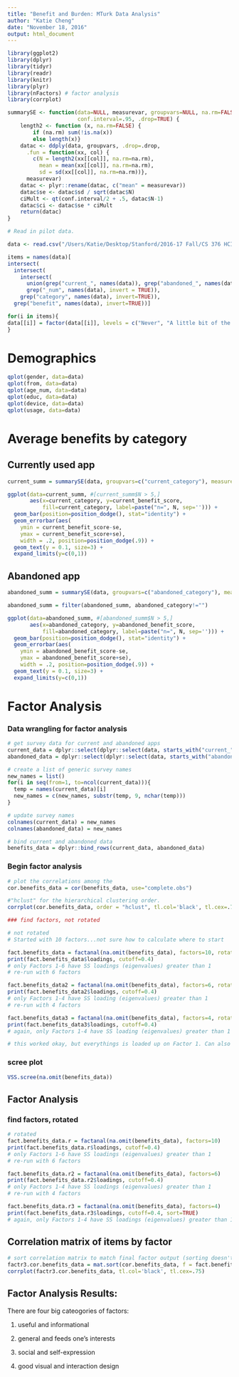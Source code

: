 ```yaml
---
title: "Benefit and Burden: MTurk Data Analysis"
author: "Katie Cheng"
date: "November 18, 2016"
output: html_document
---
```


```r

library(ggplot2)
library(dplyr)
library(tidyr)
library(readr)
library(knitr)
library(plyr)
library(nFactors) # factor analysis
library(corrplot)

summarySE <- function(data=NULL, measurevar, groupvars=NULL, na.rm=FALSE,
                      conf.interval=.95, .drop=TRUE) {
    length2 <- function (x, na.rm=FALSE) {
        if (na.rm) sum(!is.na(x))
        else length(x)}
    datac <- ddply(data, groupvars, .drop=.drop,
      .fun = function(xx, col) {
        c(N = length2(xx[[col]], na.rm=na.rm),
          mean = mean(xx[[col]], na.rm=na.rm),
          sd = sd(xx[[col]], na.rm=na.rm))},
      measurevar)
    datac <- plyr::rename(datac, c("mean" = measurevar))
    datac$se <- datac$sd / sqrt(datac$N)
    ciMult <- qt(conf.interval/2 + .5, datac$N-1)
    datac$ci <- datac$se * ciMult
    return(datac)
}

```

```r

# Read in pilot data.

data <- read.csv("/Users/Katie/Desktop/Stanford/2016-17 Fall/CS 376 HCI Research/Benefit_Burden/benefit_burden/mturk/raw_data/2016-11-07_pilot_survey_responses.csv")

items = names(data)[
intersect(
  intersect(
    intersect(
      union(grep("current_", names(data)), grep("abandoned_", names(data))),
      grep("_num", names(data), invert = TRUE)), 
    grep("category", names(data), invert=TRUE)), 
  grep("benefit", names(data), invert=TRUE))]

for(i in items){
data[[i]] = factor(data[[i]], levels = c("Never", "A little bit of the time", "Sometimes", "Very often", "All of the time"))
}

```

# Demographics

```r

qplot(gender, data=data)
qplot(from, data=data)
qplot(age_num, data=data)
qplot(educ, data=data)
qplot(device, data=data)
qplot(usage, data=data)

```

# Average benefits by category

## Currently used app

```r

current_summ = summarySE(data, groupvars=c("current_category"), measurevar="current_benefit_score")

ggplot(data=current_summ, #[current_summ$N > 5,]
       aes(x=current_category, y=current_benefit_score,
           fill=current_category, label=paste("n=", N, sep=''))) + 
  geom_bar(position=position_dodge(), stat="identity") +
  geom_errorbar(aes(
    ymin = current_benefit_score-se,
    ymax = current_benefit_score+se), 
    width = .2, position=position_dodge(.9)) + 
  geom_text(y = 0.1, size=3) +
  expand_limits(y=c(0,1))

```

## Abandoned app

```r

abandoned_summ = summarySE(data, groupvars=c("abandoned_category"), measurevar="abandoned_benefit_score")

abandoned_summ = filter(abandoned_summ, abandoned_category!="")

ggplot(data=abandoned_summ, #[abandoned_summ$N > 5,]
       aes(x=abandoned_category, y=abandoned_benefit_score,
           fill=abandoned_category, label=paste("n=", N, sep=''))) + 
  geom_bar(position=position_dodge(), stat="identity") +
  geom_errorbar(aes(
    ymin = abandoned_benefit_score-se,
    ymax = abandoned_benefit_score+se), 
    width = .2, position=position_dodge(.9)) + 
  geom_text(y = 0.1, size=3) +
  expand_limits(y=c(0,1))

```

# Factor Analysis

### Data wrangling for factor analysis
```r

# get survey data for current and abandoned apps
current_data = dplyr::select(dplyr::select(data, starts_with("current_")), ends_with("_num"))
abandoned_data = dplyr::select(dplyr::select(data, starts_with("abandoned")), ends_with("_num"))

# create a list of generic survey names
new_names = list()
for(i in seq(from=1, to=ncol(current_data))){
  temp = names(current_data)[i]
  new_names = c(new_names, substr(temp, 9, nchar(temp)))
}

# update survey names
colnames(current_data) = new_names
colnames(abandoned_data) = new_names

# bind current and abandoned data
benefits_data = dplyr::bind_rows(current_data, abandoned_data)

```

### Begin factor analysis
```r

# plot the correlations among the 
cor.benefits_data = cor(benefits_data, use="complete.obs")

#"hclust" for the hierarchical clustering order.
corrplot(cor.benefits_data, order = "hclust", tl.col='black', tl.cex=.75)

```


```r

### find factors, not rotated

# not rotated
# Started with 10 factors...not sure how to calculate where to start

fact.benefits_data = factanal(na.omit(benefits_data), factors=10, rotation="none")
print(fact.benefits_data$loadings, cutoff=0.4)
# only Factors 1-6 have SS loadings (eigenvalues) greater than 1
# re-run with 6 factors

fact.benefits_data2 = factanal(na.omit(benefits_data), factors=6, rotation="none")
print(fact.benefits_data2$loadings, cutoff=0.4)
# only Factors 1-4 have SS loading (eigenvalues) greater than 1
# re-run with 4 factors

fact.benefits_data3 = factanal(na.omit(benefits_data), factors=4, rotation="none")
print(fact.benefits_data3$loadings, cutoff=0.4)
# again, only Factors 1-4 have SS loading (eigenvalues) greater than 1

# this worked okay, but everythings is loaded up on Factor 1. Can also try with rotation.
```

### scree plot
```r

VSS.scree(na.omit(benefits_data)) 
```

## Factor Analysis
### find factors, rotated
```r

# rotated
fact.benefits_data.r = factanal(na.omit(benefits_data), factors=10)
print(fact.benefits_data.r$loadings, cutoff=0.4)
# only Factors 1-6 have SS loadings (eigenvalues) greater than 1
# re-run with 6 factors

fact.benefits_data.r2 = factanal(na.omit(benefits_data), factors=6)
print(fact.benefits_data.r2$loadings, cutoff=0.4)
# only Factors 1-4 have SS loadings (eigenvalues) greater than 1
# re-run with 4 factors

fact.benefits_data.r3 = factanal(na.omit(benefits_data), factors=4)
print(fact.benefits_data.r3$loadings, cutoff=0.4, sort=TRUE)
# again, only Factors 1-4 have SS loadings (eigenvalues) greater than 1

```

## Correlation matrix of items by factor
```r
# sort correlation matrix to match final factor output (sorting doesn't quite work how I expect)
factr3.cor.benefits_data = mat.sort(cor.benefits_data, f = fact.benefits_data.r3)
corrplot(factr3.cor.benefits_data, tl.col='black', tl.cex=.75)
```


## Factor Analysis Results:
There are four big cateogories of factors:

1. useful and informational

2. general and feeds one's interests

3. social and self-expression

4. good visual and interaction design


